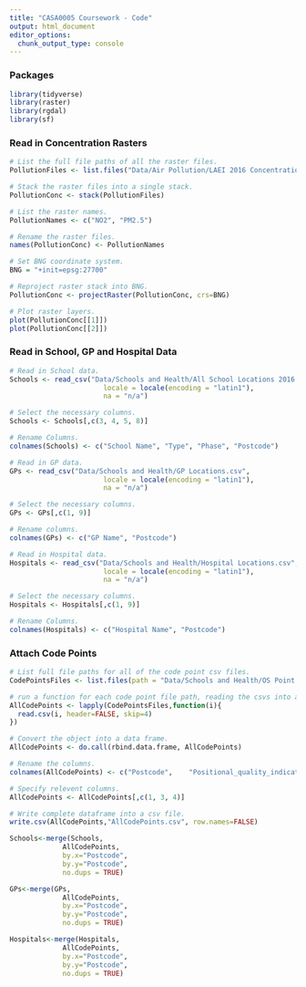 ```yaml
---
title: "CASA0005 Coursework - Code"
output: html_document
editor_options: 
  chunk_output_type: console
---
```

### Packages
```r
library(tidyverse)
library(raster)
library(rgdal)
library(sf)
```

### Read in Concentration Rasters
```r
# List the full file paths of all the raster files.
PollutionFiles <- list.files("Data/Air Pollution/LAEI 2016 Concentrations/Rasters", ".tif", full.names = TRUE)

# Stack the raster files into a single stack.
PollutionConc <- stack(PollutionFiles)

# List the raster names.
PollutionNames <- c("NO2", "PM2.5")

# Rename the raster files.
names(PollutionConc) <- PollutionNames

# Set BNG coordinate system.
BNG = "+init=epsg:27700"

# Reproject raster stack into BNG.
PollutionConc <- projectRaster(PollutionConc, crs=BNG)

# Plot raster layers.
plot(PollutionConc[[1]])
plot(PollutionConc[[2]])

```


### Read in School, GP and Hospital Data

```r
# Read in School data.
Schools <- read_csv("Data/Schools and Health/All School Locations 2016.csv",
                       locale = locale(encoding = "latin1"),
                       na = "n/a")

# Select the necessary columns.
Schools <- Schools[,c(3, 4, 5, 8)]

# Rename Columns.
colnames(Schools) <- c("School Name", "Type", "Phase", "Postcode")

# Read in GP data.
GPs <- read_csv("Data/Schools and Health/GP Locations.csv",
                       locale = locale(encoding = "latin1"),
                       na = "n/a")

# Select the necessary columns.
GPs <- GPs[,c(1, 9)]

# Rename columns.
colnames(GPs) <- c("GP Name", "Postcode")

# Read in Hospital data.
Hospitals <- read_csv("Data/Schools and Health/Hospital Locations.csv",
                       locale = locale(encoding = "latin1"),
                       na = "n/a")

# Select the necessary columns.
Hospitals <- Hospitals[,c(1, 9)]

# Rename Columns.
colnames(Hospitals) <- c("Hospital Name", "Postcode")
```

### Attach Code Points

```r
# List full file paths for all of the code point csv files.
CodePointsFiles <- list.files(path = "Data/Schools and Health/OS Point Codes/Data/CSV", full.names=TRUE)

# run a function for each code point file path, reading the csvs into an object.
AllCodePoints <- lapply(CodePointsFiles,function(i){
  read.csv(i, header=FALSE, skip=4)
})

# Convert the object into a data frame.
AllCodePoints <- do.call(rbind.data.frame, AllCodePoints)

# Rename the columns.
colnames(AllCodePoints) <- c("Postcode",	"Positional_quality_indicator",	"Eastings",	"Northings",	"Country_code",	"NHS_regional_HA_code",	"NHS_HA_code",	"Admin_county_code",	"Admin_district_code",	"Admin_ward_code")

# Specify relevent columns.
AllCodePoints <- AllCodePoints[,c(1, 3, 4)]

# Write complete dataframe into a csv file.
write.csv(AllCodePoints,"AllCodePoints.csv", row.names=FALSE)

Schools<-merge(Schools, 
             AllCodePoints, 
             by.x="Postcode", 
             by.y="Postcode",
             no.dups = TRUE)

GPs<-merge(GPs, 
             AllCodePoints, 
             by.x="Postcode", 
             by.y="Postcode",
             no.dups = TRUE)

Hospitals<-merge(Hospitals, 
             AllCodePoints, 
             by.x="Postcode", 
             by.y="Postcode",
             no.dups = TRUE)
```

